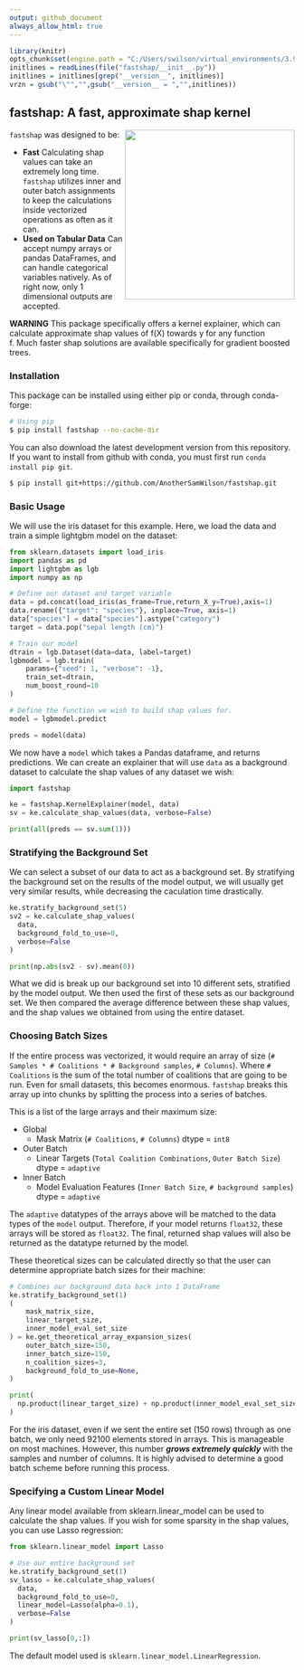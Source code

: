 ```yaml
---
output: github_document
always_allow_html: true
---
```

```r
library(knitr)
opts_chunk$set(engine.path = "C:/Users/swilson/virtual_environments/3.9.6/Scripts/python.exe")
initlines = readLines(file("fastshap/__init__.py"))
initlines = initlines[grep("__version__", initlines)]
vrzn = gsub("\"","",gsub("__version__ = ","",initlines))
```


## fastshap: A fast, approximate shap kernel

<a href='https://github.com/AnotherSamWilson/miceforest'><img src='https://i.imgur.com/nbrAQso.png' align="right" height="300" /></a>

`fastshap` was designed to be:  

  * **Fast** Calculating shap values can take an extremely long time. `fastshap` utilizes inner and outer batch assignments to keep the calculations inside vectorized operations as often as it can. 
  * **Used on Tabular Data** Can accept numpy arrays or pandas DataFrames, and can handle categorical variables natively. As of right now, only 1 dimensional outputs are accepted.


**WARNING**
This package specifically offers a kernel explainer, which can calculate approximate shap values of f(X) towards y for any function f. Much faster shap solutions are available specifically for gradient boosted trees.



### Installation
This package can be installed using either pip or conda, through conda-forge:

``` bash
# Using pip
$ pip install fastshap --no-cache-dir
```

You can also download the latest development version from this
repository. If you want to install from github with conda, you 
must first run ```conda install pip git```.

``` bash
$ pip install git+https://github.com/AnotherSamWilson/fastshap.git
```  
  
  
### Basic Usage  
We will use the iris dataset for this example. Here, we load the data and train a simple lightgbm model on the dataset:
``` python
from sklearn.datasets import load_iris
import pandas as pd
import lightgbm as lgb
import numpy as np

# Define our dataset and target variable
data = pd.concat(load_iris(as_frame=True,return_X_y=True),axis=1)
data.rename({"target": "species"}, inplace=True, axis=1)
data["species"] = data["species"].astype("category")
target = data.pop("sepal length (cm)")

# Train our model
dtrain = lgb.Dataset(data=data, label=target)
lgbmodel = lgb.train(
    params={"seed": 1, "verbose": -1},
    train_set=dtrain,
    num_boost_round=10
)

# Define the function we wish to build shap values for.
model = lgbmodel.predict

preds = model(data)
```

We now have a `model` which takes a Pandas dataframe, and returns predictions. We can create an explainer that will use `data` as a background dataset to calculate the shap values of any dataset we wish:

``` python
import fastshap

ke = fastshap.KernelExplainer(model, data)
sv = ke.calculate_shap_values(data, verbose=False)

print(all(preds == sv.sum(1)))
```


### Stratifying the Background Set
We can select a subset of our data to act as a background set. By stratifying the background set on the results of the model output, we will usually get very similar results, while decreasing the caculation time drastically.
``` python
ke.stratify_background_set(5)
sv2 = ke.calculate_shap_values(
  data, 
  background_fold_to_use=0,
  verbose=False
)

print(np.abs(sv2 - sv).mean(0))
```

What we did is break up our background set into 10 different sets, stratified by the model output. We then used the first of these sets as our background set. We then compared the average difference between these shap values, and the shap values we obtained from using the entire dataset.


### Choosing Batch Sizes

If the entire process was vectorized, it would require an array of size (`# Samples * # Coalitions * # Background samples`, `# Columns`). Where `# Coalitions` is the sum of the total number of coalitions that are going to be run. Even for small datasets, this becomes enormous. `fastshap` breaks this array up into chunks by splitting the process into a series of batches.

This is a list of the large arrays and their maximum size:  

* Global  
  + Mask Matrix (`# Coalitions`, `# Columns`) dtype = `int8`
* Outer Batch  
  + Linear Targets (`Total Coalition Combinations`, `Outer Batch Size`) dtype = `adaptive`
* Inner Batch  
  + Model Evaluation Features (`Inner Batch Size`, `# background samples`) dtype = `adaptive`

The `adaptive` datatypes of the arrays above will be matched to the data types of the `model` output. Therefore, if your model returns `float32`, these arrays will be stored as `float32`. The final, returned shap values will also be returned as the datatype returned by the model.

These theoretical sizes can be calculated directly so that the user can determine appropriate batch sizes for their machine:
``` python
# Combines our background data back into 1 DataFrame
ke.stratify_background_set(1)
(
    mask_matrix_size, 
    linear_target_size, 
    inner_model_eval_set_size
) = ke.get_theoretical_array_expansion_sizes(
    outer_batch_size=150,
    inner_batch_size=150,
    n_coalition_sizes=3,
    background_fold_to_use=None,
)

print(
  np.product(linear_target_size) + np.product(inner_model_eval_set_size)
)
```

For the iris dataset, even if we sent the entire set (150 rows) through as one batch, we only need 92100 elements stored in arrays. This is manageable on most machines. However, this number ***grows extremely quickly*** with the samples and number of columns. It is highly advised to determine a good batch scheme before running this process.



### Specifying a Custom Linear Model

Any linear model available from sklearn.linear_model can be used to calculate the shap values. If you wish for some sparsity in the shap values, you can use Lasso regression:
``` python
from sklearn.linear_model import Lasso

# Use our entire background set
ke.stratify_background_set(1)
sv_lasso = ke.calculate_shap_values(
  data, 
  background_fold_to_use=0,
  linear_model=Lasso(alpha=0.1),
  verbose=False
)

print(sv_lasso[0,:])
```

The default model used is `sklearn.linear_model.LinearRegression`.

